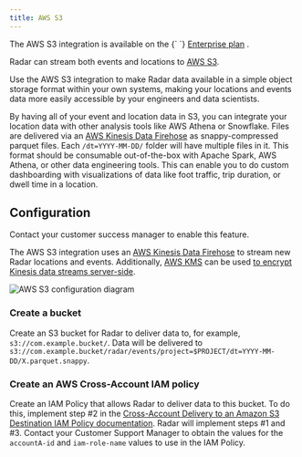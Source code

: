 ```yaml
---
title: AWS S3
---
```


<Alert alertType="info">
  The AWS S3 integration is available on the {` `}
  <a href="https://radar.com/pricing" target="_blank">Enterprise plan</a>
  .
</Alert>

Radar can stream both events and locations to [AWS S3](https://aws.amazon.com/s3/).

Use the AWS S3 integration to make Radar data available in a simple object storage format within your own systems, making your locations and events data more easily accessible by your engineers and data scientists.

By having all of your event and location data in S3, you can integrate your location data with other analysis tools like AWS Athena or Snowflake. Files are delivered via an [AWS Kinesis Data Firehose](https://aws.amazon.com/kinesis/data-firehose/) as snappy-compressed parquet files.  Each `/dt=YYYY-MM-DD/` folder will have multiple files in it. This format should be consumable out-of-the-box with Apache Spark, AWS Athena, or other data engineering tools. This can enable you to do custom dashboarding with visualizations of data like foot traffic, trip duration, or dwell time in a location.

## Configuration

Contact your customer success manager to enable this feature.

The AWS S3 integration uses an [AWS Kinesis Data Firehose](https://aws.amazon.com/kinesis/data-firehose/) to stream new Radar locations and events. Additionally, [AWS KMS](https://aws.amazon.com/kms/) can be used [to encrypt Kinesis data streams server-side](https://docs.aws.amazon.com/streams/latest/dev/server-side-encryption.html).

![AWS S3 configuration diagram](/img/integrations/aws_s3_diagram.png)

### Create a bucket
Create an S3 bucket for Radar to deliver data to, for example, `s3://com.example.bucket/`. Data will be delivered to `s3://com.example.bucket/radar/events/project=$PROJECT/dt=YYYY-MM-DD/X.parquet.snappy`.

### Create an AWS Cross-Account IAM policy
Create an IAM Policy that allows Radar to deliver data to this bucket. To do this, implement step #2 in the [Cross-Account Delivery to an Amazon S3 Destination IAM Policy documentation](https://docs.aws.amazon.com/firehose/latest/dev/controlling-access.html#cross-account-delivery-s3). Radar will implement steps #1 and #3.  Contact your Customer Support Manager to obtain the values for the `accountA-id` and `iam-role-name` values to use in the IAM Policy.
